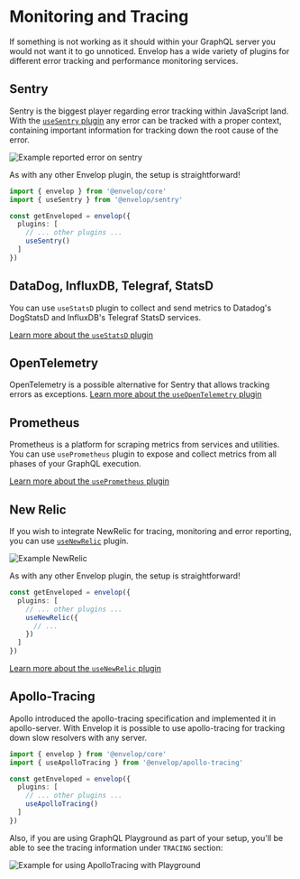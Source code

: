 
# Monitoring and Tracing

If something is not working as it should within your GraphQL server you would not want it to go unnoticed. Envelop has a wide variety of plugins for different error tracking and performance monitoring services.

## Sentry

Sentry is the biggest player regarding error tracking within JavaScript land. With the [`useSentry` plugin](/plugins/use-sentry) any error can be tracked with a proper context, containing important information for tracking down the root cause of the error.

![Example reported error on sentry](https://raw.githubusercontent.com/n1ru4l/envelop/HEAD/packages/plugins/sentry/error2.png)

<Callout type="info">As with any other Envelop plugin, the setup is straightforward!</Callout>

```ts
import { envelop } from '@envelop/core'
import { useSentry } from '@envelop/sentry'

const getEnveloped = envelop({
  plugins: [
    // ... other plugins ...
    useSentry()
  ]
})
```

## DataDog, InfluxDB, Telegraf, StatsD

You can use `useStatsD` plugin to collect and send metrics to Datadog's DogStatsD and InfluxDB's Telegraf StatsD services.

[Learn more about the `useStatsD` plugin](/plugins/use-statsd)

## OpenTelemetry

OpenTelemetry is a possible alternative for Sentry that allows tracking errors as exceptions. [Learn more about the `useOpenTelemetry` plugin](/plugins/use-open-telemetry)

## Prometheus

Prometheus is a platform for scraping metrics from services and utilities. You can use `usePrometheus` plugin to expose and collect metrics from all phases of your GraphQL execution.

[Learn more about the `usePrometheus` plugin](/plugins/use-prometheus)

## New Relic

If you wish to integrate NewRelic for tracing, monitoring and error reporting, you can use [`useNewRelic`](/plugins/use-newrelic) plugin.

![Example NewRelic](https://raw.githubusercontent.com/n1ru4l/envelop/HEAD/packages/plugins/newrelic/error_operation.png)

<Callout type="info">As with any other Envelop plugin, the setup is straightforward!</Callout>

```ts import {envelop} from '@envelop/core' import {useNewRelic} from '@envelop/newrelic'
const getEnveloped = envelop({
  plugins: [
    // ... other plugins ...
    useNewRelic({
      // ...
    })
  ]
})
```

[Learn more about the `useNewRelic` plugin](/plugins/use-newrelic)

## Apollo-Tracing

Apollo introduced the apollo-tracing specification and implemented it in apollo-server. With Envelop it is possible to use apollo-tracing for tracking down slow resolvers with any server.

```ts
import { envelop } from '@envelop/core'
import { useApolloTracing } from '@envelop/apollo-tracing'

const getEnveloped = envelop({
  plugins: [
    // ... other plugins ...
    useApolloTracing()
  ]
})
```

Also, if you are using GraphQL Playground as part of your setup, you'll be able to see the tracing information under `TRACING` section:

![Example for using ApolloTracing with Playground](https://raw.githubusercontent.com/n1ru4l/envelop/HEAD/packages/plugins/apollo-tracing/example.png)
